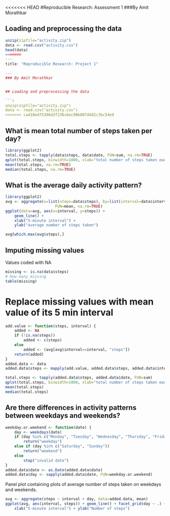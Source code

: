 <<<<<<< HEAD
#Reproducible Research: Assessment 1
###By Amit Morathkar

## Loading and preprocessing the data
```r
unzip(zipfile="activity.zip")
data <- read.csv("activity.csv")
head(data)
=======
---
title: "Reproducible Research: Project 1"

---
### By Amit Morathkar


## Loading and preprocessing the data

```r
unzip(zipfile="activity.zip")
data <- read.csv("activity.csv")
>>>>>>> ca410ed75396d3f236c6ec98b007d4d2c3bc54e9
```

## What is mean total number of steps taken per day?

```r
library(ggplot2)
total.steps <- tapply(data$steps, data$date, FUN=sum, na.rm=TRUE)
qplot(total.steps, binwidth=1000, xlab="total number of steps taken each day")
mean(total.steps, na.rm=TRUE)
median(total.steps, na.rm=TRUE)
```

## What is the average daily activity pattern?
```r
library(ggplot2)
avg <- aggregate(x=list(steps=data$steps), by=list(interval=data$interval),
                      FUN=mean, na.rm=TRUE)
ggplot(data=avg, aes(x=interval, y=steps)) +
    geom_line() +
    xlab("5-minute interval") +
    ylab("average number of steps taken")
```

```r
avg[which.max(avg$steps),]
```
## Imputing missing values
Values coded with NA
```r
missing <- is.na(data$steps)
# How many missing
table(missing)
```
# Replace missing values with mean value of its 5 min interval
```r
add.value <- function(steps, interval) {
    added <- NA
    if (!is.na(steps))
        added <- c(steps)
    else
        added <- (avg[avg$interval==interval, "steps"])
    return(added)
}
added.data <- data
added.data$steps <- mapply(add.value, added.data$steps, added.data$interval)
```
```r
total.steps <- tapply(added.data$steps, added.data$date, FUN=sum)
qplot(total.steps, binwidth=1000, xlab="total number of steps taken each day")
mean(total.steps)
median(total.steps)
```


## Are there differences in activity patterns between weekdays and weekends?
```r
weekday.or.weekend <- function(date) {
    day <- weekdays(date)
    if (day %in% c("Monday", "Tuesday", "Wednesday", "Thursday", "Friday"))
        return("weekday")
    else if (day %in% c("Saturday", "Sunday"))
        return("weekend")
    else
        stop("invalid date")
}
added.data$date <- as.Date(added.data$date)
added.data$day <- sapply(added.data$date, FUN=weekday.or.weekend)
```

Panel plot containing plots of average number of steps taken
on weekdays and weekends.
```r
avg <- aggregate(steps ~ interval + day, data=added.data, mean)
ggplot(avg, aes(interval, steps)) + geom_line() + facet_grid(day ~ .) +
    xlab("5-minute interval") + ylab("Number of steps")
```